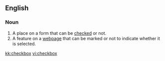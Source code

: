 ==English==

===Noun===
{{en-noun|pl=checkboxes}}

#A place on a form that can be [[checked]] or not.
#A feature on a [[webpage]] that can be marked or not to indicate whether it is selected.

[[kk:checkbox]]
[[vi:checkbox]]